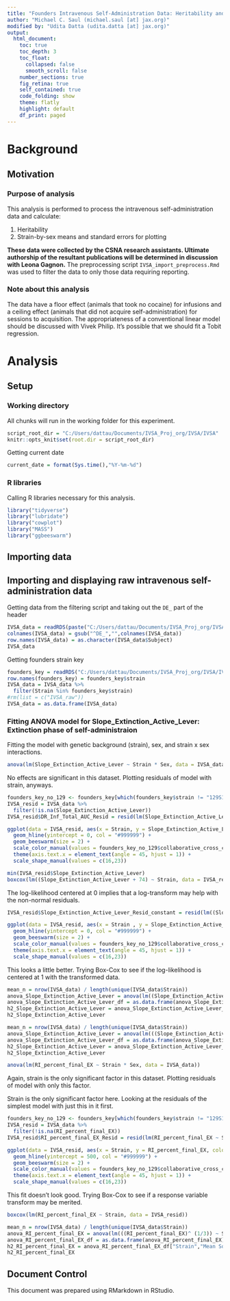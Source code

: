 ---
title: "Founders Intravenous Self-Administration Data: Heritability and Plotting"
author: "Michael C. Saul (michael.saul [at] jax.org)"
modified by: "Udita Datta (udita.datta [at] jax.org)"
output:
  html_document:
    toc: true
    toc_depth: 3
    toc_float:
      collapsed: false
      smooth_scroll: false
    number_sections: true
    fig_retina: true
    self_contained: true
    code_folding: show
    theme: flatly
    highlight: default
    df_print: paged
---

# Background

## Motivation

### Purpose of analysis

This analysis is performed to process the intravenous self-administration data and calculate:

1) Heritability
2) Strain-by-sex means and standard errors for plotting

**These data were collected by the CSNA research assistants. Ultimate authorship of the resultant publications will be determined in discussion with Leona Gagnon.** The preprocessing script `IVSA_import_preprocess.Rmd` was used to filter the data to only those data requiring reporting.

### Note about this analysis

The data have a floor effect (animals that took no cocaine) for infusions and a ceiling effect (animals that did not acquire self-administration) for sessions to acquisition. The appropriateness of a conventional linear model should be discussed with Vivek Philip. It's possible that we should fit a Tobit regression.

# Analysis

## Setup

### Working directory

All chunks will run in the working folder for this experiment.

```{r setup}
script_root_dir = "C:/Users/dattau/Documents/IVSA_Proj_org/IVSA/IVSA"
knitr::opts_knit$set(root.dir = script_root_dir)
```

Getting current date

```{r}
current_date = format(Sys.time(),"%Y-%m-%d")
```

### R libraries

Calling R libraries necessary for this analysis.

```{r}
library("tidyverse")
library("lubridate")
library("cowplot")
library("MASS")
library("ggbeeswarm")
```

## Importing data

## Importing and displaying raw intravenous self-administration data

Getting data from the filtering script and taking out the `DE_` part of the header

```{r}
IVSA_data = readRDS(paste("C:/Users/dattau/Documents/IVSA_Proj_org/IVSA/IVSA/csna_project_4_behavior/data/IVSA_data_preprocessed_EX_RE_2020-12-20.RDS", sep = ""))
colnames(IVSA_data) = gsub("^DE_","",colnames(IVSA_data))
row.names(IVSA_data) = as.character(IVSA_data$Subject)
IVSA_data
```

Getting founders strain key

```{r}
founders_key = readRDS("C:/Users/dattau/Documents/IVSA_Proj_org/IVSA/IVSA/csna_project_4_behavior/data/cc_do_founders_key.RDS")
row.names(founders_key) = founders_key$strain
IVSA_data = IVSA_data %>%
  filter(Strain %in% founders_key$strain)
#rm(list = c("IVSA_raw"))
IVSA_data = as.data.frame(IVSA_data)
```
### Fitting ANOVA model for Slope_Extinction_Active_Lever: Extinction phase of self-administraion

Fitting the model with genetic background (strain), sex, and strain x sex interactions.

```{r}
anova(lm(Slope_Extinction_Active_Lever ~ Strain * Sex, data = IVSA_data))
```

No effects are significant  in this dataset. Plotting residuals of model with strain, anyways.



```{r}
founders_key_no_129 <- founders_key[which(founders_key$strain != "129S1/SvImJ"),]
IVSA_resid = IVSA_data %>%
  filter(!is.na(Slope_Extinction_Active_Lever))
IVSA_resid$DR_Inf_Total_AUC_Resid = resid(lm(Slope_Extinction_Active_Lever ~ Strain, data = IVSA_resid))

ggplot(data = IVSA_resid, aes(x = Strain, y = Slope_Extinction_Active_Lever, color = Strain, shape = Sex)) +
  geom_hline(yintercept = 0, col = "#999999") +
  geom_beeswarm(size = 2) + 
  scale_color_manual(values = founders_key_no_129$collaborative_cross_color_broman) +
  theme(axis.text.x = element_text(angle = 45, hjust = 1)) +
  scale_shape_manual(values = c(16,23))
```

```{r}
min(IVSA_resid$Slope_Extinction_Active_Lever)
boxcox(lm((Slope_Extinction_Active_Lever + 74) ~ Strain, data = IVSA_resid))
```

The log-likelihood centered at 0 implies that a log-transform may help with the non-normal residuals.

```{r}
IVSA_resid$Slope_Extinction_Active_Lever_Resid_constant = resid(lm((Slope_Extinction_Active_Lever + 74) ~ Strain, data = IVSA_resid))

ggplot(data = IVSA_resid, aes(x = Strain , y = Slope_Extinction_Active_Lever_Resid_constant, color = Strain, shape = Sex)) +
  geom_hline(yintercept = 0, col = "#999999") +
  geom_beeswarm(size = 2) + 
  scale_color_manual(values = founders_key_no_129$collaborative_cross_color_broman) +
  theme(axis.text.x = element_text(angle = 45, hjust = 1)) +
  scale_shape_manual(values = c(16,23))
```

This looks a little better. Trying Box-Cox to see if the log-likelihood is centered at 1 with the transformed data.



```{r}
mean_n = nrow(IVSA_data) / length(unique(IVSA_data$Strain))
anova_Slope_Extinction_Active_Lever = anova(lm((Slope_Extinction_Active_Lever+74) ~ Strain, data = IVSA_data))
anova_Slope_Extinction_Active_Lever_df = as.data.frame(anova_Slope_Extinction_Active_Lever)
h2_Slope_Extinction_Active_Lever = anova_Slope_Extinction_Active_Lever_df["Strain","Mean Sq"] / (anova_Slope_Extinction_Active_Lever_df["Strain","Mean Sq"] + ((mean_n - 1) * anova_Slope_Extinction_Active_Lever_df["Residuals","Mean Sq"]))
h2_Slope_Extinction_Active_Lever
```


```{r}
mean_n = nrow(IVSA_data) / length(unique(IVSA_data$Strain))
anova_Slope_Extinction_Active_Lever = anova(lm(((Slope_Extinction_Active_Lever)^ (1/3)) ~ Strain, data = IVSA_data))
anova_Slope_Extinction_Active_Lever_df = as.data.frame(anova_Slope_Extinction_Active_Lever)
h2_Slope_Extinction_Active_Lever = anova_Slope_Extinction_Active_Lever_df["Strain","Mean Sq"] / (anova_Slope_Extinction_Active_Lever_df["Strain","Mean Sq"] + ((mean_n - 1) * anova_Slope_Extinction_Active_Lever_df["Residuals","Mean Sq"]))
h2_Slope_Extinction_Active_Lever
```
```{r}
anova(lm(RI_percent_final_EX ~ Strain * Sex, data = IVSA_data))
```

Again, strain is the only significant factor in this dataset. Plotting residuals of model with only this factor.

Strain is the only significant factor here. Looking at the residuals of the simplest model with just this in it first.

```{r}
founders_key_no_129 <- founders_key[which(founders_key$strain != "129S1/SvImJ"),]
IVSA_resid = IVSA_data %>% 
  filter(!is.na(RI_percent_final_EX))
IVSA_resid$RI_percent_final_EX_Resid = resid(lm(RI_percent_final_EX ~ Strain, data = IVSA_resid))

ggplot(data = IVSA_resid, aes(x = Strain, y = RI_percent_final_EX, color = Strain, shape = Sex)) +
  geom_hline(yintercept = 500, col = "#999999") +
  geom_beeswarm(size = 2) + 
  scale_color_manual(values = founders_key_no_129$collaborative_cross_color_broman) +
  theme(axis.text.x = element_text(angle = 45, hjust = 1)) +
  scale_shape_manual(values = c(16,23))
```

This fit doesn't look good. Trying Box-Cox to see if a response variable transform may be merited.

```{r}
boxcox(lm(RI_percent_final_EX ~ Strain, data = IVSA_resid))
```


```{r}
mean_n = nrow(IVSA_data) / length(unique(IVSA_data$Strain))
anova_RI_percent_final_EX = anova(lm(((RI_percent_final_EX)^ (1/3)) ~ Strain, data = IVSA_data))
anova_RI_percent_final_EX_df = as.data.frame(anova_RI_percent_final_EX)
h2_RI_percent_final_EX = anova_RI_percent_final_EX_df["Strain","Mean Sq"] / (anova_RI_percent_final_EX_df["Strain","Mean Sq"] + ((mean_n - 1) * anova_RI_percent_final_EX_df["Residuals","Mean Sq"]))
h2_RI_percent_final_EX
```
## Document Control

This document was prepared using RMarkdown in RStudio.
